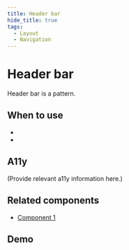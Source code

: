 ```yaml
---
title: Header bar
hide_title: true
tags:
  - Layout
  - Navigation
---
```



# Header bar

<!-- Description -->

Header bar is a pattern.

## When to use

-
-

## A11y

(Provide relevant a11y information here.)



## Related components
- [Component 1](../components/component-1)

<!-- Demos, tips, variations, use cases -->


## Demo

<Demo code={demoSource} />

